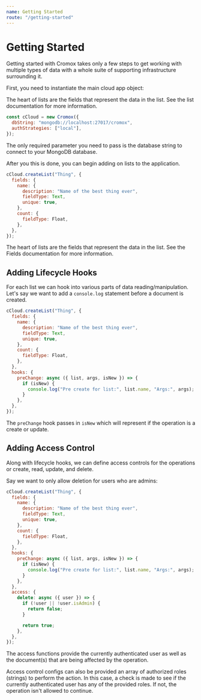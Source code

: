 ```yaml
---
name: Getting Started
route: "/getting-started"
---
```


# Getting Started

Getting started with Cromox takes only a few steps to get working with multiple
types of data with a whole suite of supporting infrastructure surrounding it.

First, you need to instantiate the main cloud app object:

The heart of lists are the fields that represent the data in the list. See the list documentation for more information.

```javascript
const cCloud = new Cromox({
  dbString: "mongodb://localhost:27017/cromox",
  authStrategies: ["local"],
});
```

The only required parameter you need to pass is the database string to connect to your MongoDB database.

After you this is done, you can begin adding on lists to the application.

```javascript
cCloud.createList("Thing", {
  fields: {
    name: {
      description: "Name of the best thing ever",
      fieldType: Text,
      unique: true,
    },
    count: {
      fieldType: Float,
    },
  },
});
```

The heart of lists are the fields that represent the data in the list. See the Fields documentation for more information.

## Adding Lifecycle Hooks

For each list we can hook into various parts of data reading/manipulation. Let's say we want to add a `console.log` statement
before a document is created.

```javascript
cCloud.createList("Thing", {
  fields: {
    name: {
      description: "Name of the best thing ever",
      fieldType: Text,
      unique: true,
    },
    count: {
      fieldType: Float,
    },
  },
  hooks: {
    preChange: async ({ list, args, isNew }) => {
      if (isNew) {
        console.log("Pre create for list:", list.name, "Args:", args);
      }
    },
  },
});
```

The `preChange` hook passes in `isNew` which will represent if the operation is a create or update.

## Adding Access Control

Along with lifecycle hooks, we can define access controls for the operations or create, read, update, and delete.

Say we want to only allow deletion for users who are admins:

```javascript
cCloud.createList("Thing", {
  fields: {
    name: {
      description: "Name of the best thing ever",
      fieldType: Text,
      unique: true,
    },
    count: {
      fieldType: Float,
    },
  },
  hooks: {
    preChange: async ({ list, args, isNew }) => {
      if (isNew) {
        console.log("Pre create for list:", list.name, "Args:", args);
      }
    },
  },
  access: {
    delete: async ({ user }) => {
      if (!user || !user.isAdmin) {
        return false;
      }

      return true;
    },
  },
});
```

The access functions provide the currently authenticated user as well as the document(s) that are being affected by the operation.

Access control configs can also be provided an array of authorized roles (strings) to perform the action. In this case, a check is made
to see if the currently authenticated user has any of the provided roles. If not, the operation isn't allowed to continue.
